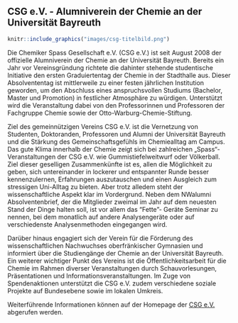 ## CSG e.V. - Alumniverein der Chemie an der Universität Bayreuth

```r
knitr::include_graphics("images/csg-titelbild.png")
```

Die Chemiker Spass Gesellschaft e.V. (CSG e.V.) ist seit August 2008 der offizielle Alumniverein der Chemie an der Universität Bayreuth.
Bereits ein Jahr vor Vereinsgründung richtete die dahinter stehende studentische Initiative den ersten Graduiertentag der Chemie in der Stadthalle aus.
Dieser Absolvententag ist mittlerweile zu einer festen jährlichen Institution geworden, um den Abschluss eines anspruchsvollen Studiums (Bachelor, Master und Promotion) in festlicher Atmosphäre zu würdigen.
Unterstützt wird die Veranstaltung dabei von den Professorinnen und Professoren der Fachgruppe Chemie sowie der Otto-Warburg-Chemie-Stiftung.

Ziel des gemeinnützigen Vereins CSG e.V. ist die Vernetzung von Studenten, Doktoranden, Professoren und Alumni der Universität Bayreuth und die Stärkung des Gemeinschaftsgefühls im Chemiealltag am Campus.
Das gute Klima innerhalb der Chemie zeigt sich bei zahlreichen „Spass“- Veranstaltungen der CSG e.V. wie Gummistiefelweitwurf oder Völkerball.
Ziel dieser geselligen Zusammenkünfte ist es, allen die Möglichkeit zu geben, sich untereinander in lockerer und entspannter Runde besser kennenzulernen,
Erfahrungen auszutauschen und einen Ausgleich zum stressigen Uni-Alltag zu bieten. Aber trotz alledem steht der wissenschaftliche Aspekt klar im Vordergrund.
Neben dem NWalumni Absolventenbrief, der die Mitglieder zweimal im Jahr auf dem neuesten Stand der Dinge halten soll, ist vor allem das "Fette"- Geräte Seminar zu nennen,
bei dem monatlich auf andere Analysengeräte oder auf verschiedenste Analysenmethoden eingegangen wird.

Darüber hinaus engagiert sich der Verein für die Förderung des wissenschaftlichen Nachwuchses oberfränkischer Gymnasien und informiert über die Studiengänge der Chemie an der Universität Bayreuth.
Ein weiterer wichtiger Punkt des Vereins ist die Öffentlichkeitsarbeit für die Chemie im Rahmen diverser Veranstaltungen durch Schauvorlesungen, Präsentationen und Informationsveranstaltungen.
Im Zuge von Spendenaktionen unterstützt die CSG e.V. zudem verschiedene soziale Projekte auf Bundesebene sowie im lokalen Umkreis.

Weiterführende Informationen können auf der Homepage der [CSG e.V.](https://www.csg.uni-bayreuth.de/de/index.html) abgerufen werden.